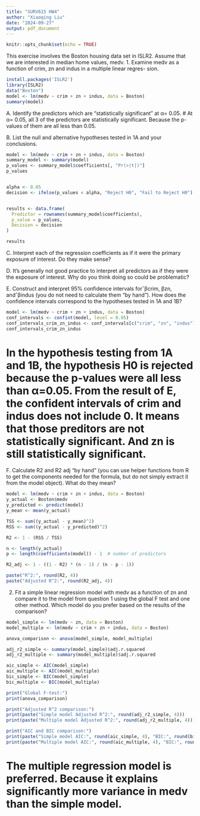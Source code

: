 ```yaml
---
title: "SURV615 HW4"
author: "Xiaoqing Liu"
date: "2024-09-27"
output: pdf_document
---
```


```r
knitr::opts_chunk$set(echo = TRUE)
```
This exercise involves the Boston housing data set in ISLR2. Assume that we
are interested in median home values, medv.
1. Examine medv as a function of crim, zn and indus in a multiple linear regres-
sion.
```r
install.packages('ISLR2')
library(ISLR2)
data("Boston")
model <- lm(medv ~ crim + zn + indus, data = Boston)
summary(model)
```
A. Identify the predictors which are “statistically significant” at α= 0.05.
# At α= 0.05, all 3 of the predictors are statistically significant. Because the p-values of them are all less than 0.05.

B. List the null and alternative hypotheses tested in 1A and your conclusions.
```r
model <- lm(medv ~ crim + zn + indus, data = Boston)
summary_model <- summary(model)
p_values <- summary_model$coefficients[, "Pr(>|t|)"]
p_values


alpha <- 0.05
decision <- ifelse(p_values < alpha, "Reject H0", "Fail to Reject H0")


results <- data.frame(
  Predictor = rownames(summary_model$coefficients),
  p_value = p_values,
  Decision = decision
)

results
```
C. Interpret each of the regression coefficients as if it were the primary exposure
of interest. Do they make sense?


D. It’s generally not good practice to interpret all predictors as if they were the
exposure of interest. Why do you think doing so could be problematic?


E. Construct and interpret 95% confidence intervals forˆβcrim, βzn, andˆβindus (you do not need to calculate them “by hand”). How does the confidence intervals correspond to the hypotheses tested in 1A and 1B?

```r
model <- lm(medv ~ crim + zn + indus, data = Boston)
conf_intervals <- confint(model, level = 0.95)
conf_intervals_crim_zn_indus <- conf_intervals[c("crim", "zn", "indus"), ]
conf_intervals_crim_zn_indus
```
# In the hypothesis testing from 1A and 1B, the hypothesis H0 is rejected because the p-values were all less than α=0.05. From the result of E, the confident intervals of crim and indus does not include 0. It means that those preditors are not statistically significant. And zn is still statistically significant.

F. Calculate R2 and R2
adj “by hand” (you can use helper functions from R to get
the components needed for the formula, but do not simply extract it from the
model object). What do they mean?
```r
model <- lm(medv ~ crim + zn + indus, data = Boston)
y_actual <- Boston$medv
y_predicted <- predict(model)
y_mean <- mean(y_actual)

TSS <- sum((y_actual - y_mean)^2)
RSS <- sum((y_actual - y_predicted)^2)

R2 <- 1 - (RSS / TSS)

n <- length(y_actual)
p <- length(coefficients(model)) - 1  # number of predictors

R2_adj <- 1 - ((1 - R2) * (n - 1) / (n - p - 1))

paste("R^2:", round(R2, 4))
paste("Adjusted R^2:", round(R2_adj, 4))
```

2. Fit a simple linear regression model with medv as a function of zn and compare
it to the model from question 1 using the global F test and one other method.
Which model do you prefer based on the results of the comparison?
```r
model_simple <- lm(medv ~ zn, data = Boston)
model_multiple <- lm(medv ~ crim + zn + indus, data = Boston)

anova_comparison <- anova(model_simple, model_multiple)

adj_r2_simple <- summary(model_simple)$adj.r.squared
adj_r2_multiple <- summary(model_multiple)$adj.r.squared

aic_simple <- AIC(model_simple)
aic_multiple <- AIC(model_multiple)
bic_simple <- BIC(model_simple)
bic_multiple <- BIC(model_multiple)

print("Global F-test:")
print(anova_comparison)

print("Adjusted R^2 comparison:")
print(paste("Simple model Adjusted R^2:", round(adj_r2_simple, 4)))
print(paste("Multiple model Adjusted R^2:", round(adj_r2_multiple, 4)))

print("AIC and BIC comparison:")
print(paste("Simple model AIC:", round(aic_simple, 4), "BIC:", round(bic_simple, 4)))
print(paste("Multiple model AIC:", round(aic_multiple, 4), "BIC:", round(bic_multiple, 4)))
```
# The multiple regression model is preferred. Because it explains significantly more variance in medv than the simple model.
